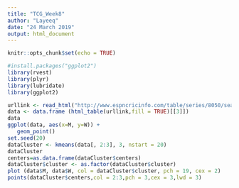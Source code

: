 ```yaml
---
title: "TCG_Week8"
author: "Layeeq"
date: "24 March 2019"
output: html_document
---
```


```r
knitr::opts_chunk$set(echo = TRUE)
```
```r

#install.packages("ggplot2")
library(rvest)
library(plyr)
library(lubridate)
library(ggplot2)

urllink <- read_html("http://www.espncricinfo.com/table/series/8050/season/2018/ranji-trophy")
data <- data.frame (html_table(urllink,fill = TRUE)[[3]]) 
data
ggplot(data, aes(x=M, y=W)) +
   geom_point()     
set.seed(20)
dataCluster <- kmeans(data[, 2:3], 3, nstart = 20)
dataCluster
centers=as.data.frame(dataCluster$centers)
dataCluster$cluster <- as.factor(dataCluster$cluster)
plot (data$M, data$W, col = dataCluster$cluster, pch = 19, cex = 2)
points(dataCluster$centers,col = 2:3,pch = 3,cex = 3,lwd = 3)

```